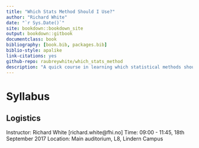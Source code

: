 ```yaml
--- 
title: "Which Stats Method Should I Use?"
author: "Richard White"
date: "`r Sys.Date()`"
site: bookdown::bookdown_site
output: bookdown::gitbook
documentclass: book
bibliography: [book.bib, packages.bib]
biblio-style: apalike
link-citations: yes
github-repo: raubreywhite/which_stats_method
description: "A quick course in learning which statistical methods should be applied where."
---
```


# Syllabus

## Logistics

Instructor: Richard White [richard.white@fhi.no]
Time: 09:00 - 11:45, 18th September 2017
Location: Main auditorium, L8, Lindern Campus
